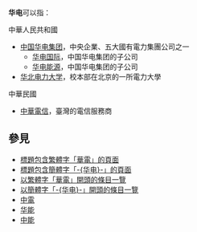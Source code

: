 '''华电'''可以指：

;中華人民共和國
* [[中国华电集团|中国华电集团]]，中央企業、五大國有電力集團公司之一
** [[华电国际|华电国际]]，中国华电集团的子公司
** [[华电能源|华电能源]]，中国华电集团的子公司
* [[华北电力大学|华北电力大学]]，校本部在北京的一所電力大學

;中華民國
* [[中華電信|中華電信]]，臺灣的電信服務商

==參見==
* [[Special:Search/intitle:"華電"|標題包含繁體字「華電」的頁面]]
* [[Special:Search/intitle:"华电"|標題包含簡體字「-{华电}-」的頁面]]
* [[Special:Prefixindex/華電|以繁體字「華電」開頭的條目一覽]]
* [[Special:Prefixindex/华电|以簡體字「-{华电}-」開頭的條目一覽]]
* [[中電|中電]]
* [[华能|华能]]
* [[中能|中能]]

{{Disambiguation|Hua|Cat=二字组织机构消歧义}}